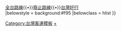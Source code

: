 {{Navbox
|name       = 臺灣汽車客運業者
|title      = [[臺灣汽車客運|臺灣汽車客運業者]]
|titlestyle = background:#f95
|groupstyle = background:#f95
|state      = autocollapse
|listclass  = hlist
|group2     = 跨區*1
|list2      = 
* [[國光客運]]
* [[統聯客運]]
* [[和欣客運]]
* [[日統客運]]
* [[豪泰客運]]
* [[長榮巴士]]
* [[台中客運]]
* [[汎航通運]]
* [[員林客運]]
* [[豐原客運]]
* [[台西客運]]
* [[葛瑪蘭客運]]
* [[大都會客運]]
* [[中興巴士|中興-{巴士}-]]
* [[指南客運]]
* [[台聯客運]]
* [[大有巴士|大有-{巴士}-]]
* [[三重客運]]
* [[首都客運]]
* [[桃園客運]]
* [[中壢客運]]
* [[亞聯客運]]
* [[亞通客運]]
* [[新竹客運]]
* [[苗栗客運]]
* [[臺北客運]]*3
* [[日豪客運]]
* [[花蓮客運]] 
|group3     = 市區*2
|list3      ={{Navbox subgroup
|list1 = 
* [[欣欣客運]]
* [[大南汽車]]
* [[新店客運]]
* [[東南客運]]
* [[飛狗巴士|建明客運（飛狗巴士）]]
* [[基隆市公車|基隆市公車處]]
* [[中台灣客運]]
* [[仁友客運]]
* [[巨業交通]]
* [[捷順交通]]
* [[四方客運]]
* [[雲林客運]]
* [[府城客運]]
* [[興南客運]]
* [[新營客運]]
* [[南台灣客運]]
* [[漢程客運]]
* [[港都客運]]
* [[太魯閣客運]]
* [[普悠瑪客運]]
* [[阿里山客運]]}}
|group4     = 北北基
|list4      = <!-- 東南客運今僅經營部份城市的「市區公車」，而非「公路客運」，請勿列入。 -->
* [[光華巴士|光華-{巴士}-]]
* [[新北客運]]
* [[淡水客運]]
* [[皇家客運]]*4
* [[基隆客運]]
* [[泰樂客運]]
|group5     = 桃竹苗
|list5      = 
* [[科技之星交通]]
* [[金牌客運]]
* [[新通客運]]
|group6     = 中彰投
|list6      = <!-- 中台灣客運目前僅經營非四碼的台中市公車路線，請勿列入。 -->
* [[中鹿客運]]
* [[全航客運]]
* [[杉林溪客運]]
* [[豐榮客運]]
* [[總達客運]]
* [[南投客運]]
* [[彰化客運]]
|group7     = 雲嘉南高屏
|list7      = <!-- 府城客運、興南客運、新營客運目前僅經營非四碼的台南市公車路線，請勿列入。 -->
* [[嘉義客運]]
* [[嘉義縣公共汽車管理處|嘉義縣公車處]]
* [[高雄客運]]
* [[義大客運]]
* [[屏東客運]]
|group8     = 宜花東
|list8      = 
* [[鼎東客運]]
* 綠島鄉公車所
* 蘭嶼鄉公車所
|group9     = 澎金馬
|list9      = 
* [[澎湖縣公車|澎湖縣公共車船管理處]]
* [[金門縣市區公車|金門縣公共車船管理處]]
* [[連江縣市區公車|連江縣公車處]]
|group10    = 結束營業
|list10     = 
* [[臺南客運]]
* [[宜興客運 (台灣)|宜興客運]]
* [[協成客運]]
* [[大通行通運]]
* [[濱海客運]]
* [[中南客運]]
* [[福和客運]]
* [[阿羅哈客運]]
|group11    = 合併／更名／改組／釋出
|list11     = 
* [[臺灣汽車客運公司|臺灣省公路局]]
* [[臺灣汽車客運公司|台汽客運]]
* [[基隆客運|台北客運]]*3
* [[瑞芳汽車客運股份有限公司|瑞芳客運]]
* [[文山汽車客運股份有限公司|文山客運]]
* [[台陽交通]]
* [[海山客運]]
* [[三重市公車|三重市公-{}-車]]
* [[如皇客運]]
* [[大都會客運|台北市公-{}-車處]]
* [[台中快捷公司]]
* [[杉林溪客運|溪阿客運]]
* [[豐榮客運|振昌客運]]
* [[尊龍客運]]
* [[欣和客運]]
* [[高雄市公共汽車管理處|高雄市-{}-公車處]] 
|group12    = [[非法營運車輛#台灣|地下經營業者]]*5
|list12     = 
* [[皇嘉遊覽車客運股份有限公司|皇嘉客運]]*4
* [[空軍一號 (客運)|空軍一號]]
* [[大墩客運]]
* [[尊榮客運]]
|list13     = <hr>{{Navbox subgroup
  |groupstyle = background:#f95
  |group1 = 註
  |list1  = 
&nbsp;1.此所謂的「跨區」，主要指橫跨本模板分類中的不同縣市區域，並包括一般所稱南北往來的[[國道客運]]。
&nbsp;2.此僅列舉不兼營公路客運者。<br>
&nbsp;3.基隆客運前身為台北客運，但和現今的台北客運無關。<br>
&nbsp;4.皇家客運與皇嘉客運並非同一家公司。<br>
&nbsp;5.此處「地下經營業者」之定義，係曾經或現今違法經營公路汽車客運業務之遊覽車業者。
}}
|below      = '''列表'''：[[台灣主要客運車站列表|全台車站]]{{•}}[[臺灣客運路線列表|全台路線]]{{•}}[[臺灣客運廢線列表|廢止路線]]{{•}}[[台灣好行]]<br>{{臺灣大眾運輸}}
|belowstyle = background:#f95
|belowclass = hlist
}}<noinclude>
[[Category:台灣客運模板]]
[[Category:台灣客運公司|+]]
</noinclude>